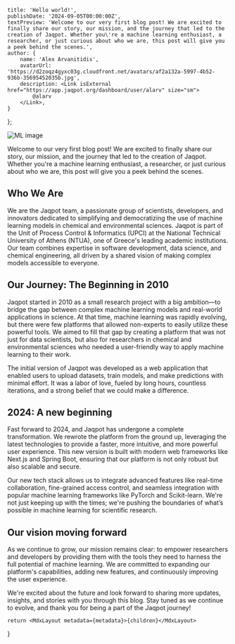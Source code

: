 
    title: 'Hello world!',
    publishDate: '2024-09-05T00:00:00Z',
    textPreview: 'Welcome to our very first blog post! We are excited to finally share our story, our mission, and the journey that led to the creation of Jaqpot. Whether you\'re a machine learning enthusiast, a researcher, or just curious about who we are, this post will give you a peek behind the scenes.',
    author: {
        name: 'Alex Arvanitidis',
        avatarUrl: 'https://d2zoqz4gyxc03g.cloudfront.net/avatars/af2a132a-5997-4b52-936b-35695452035b.jpg',
        description: <Link isExternal href="https://app.jaqpot.org/dashboard/user/alarv" size="sm">
            @alarv
        </Link>,
    }
};

![ML image](/hello-world.png)


Welcome to our very first blog post! We are excited to finally share our story, our mission, and the journey that led to the creation of Jaqpot. Whether you're a machine learning enthusiast, a researcher, or just curious about who we are, this post will give you a peek behind the scenes.

## Who We Are

We are the Jaqpot team, a passionate group of scientists, developers, and innovators dedicated to simplifying and democratizing the use of machine learning models in chemical and environmental sciences. Jaqpot is part of the Unit of Process Control & Informatics (UPCI) at the National Technical University of Athens (NTUA), one of Greece's leading academic institutions. Our team combines expertise in software development, data science, and chemical engineering, all driven by a shared vision of making complex models accessible to everyone.

## Our Journey: The Beginning in 2010

Jaqpot started in 2010 as a small research project with a big ambition—to bridge the gap between complex machine learning models and real-world applications in science. At that time, machine learning was rapidly evolving, but there were few platforms that allowed non-experts to easily utilize these powerful tools. We aimed to fill that gap by creating a platform that was not just for data scientists, but also for researchers in chemical and environmental sciences who needed a user-friendly way to apply machine learning to their work.

The initial version of Jaqpot was developed as a web application that enabled users to upload datasets, train models, and make predictions with minimal effort. It was a labor of love, fueled by long hours, countless iterations, and a strong belief that we could make a difference.

## 2024: A new beginning

Fast forward to 2024, and Jaqpot has undergone a complete transformation. We rewrote the platform from the ground up, leveraging the latest technologies to provide a faster, more intuitive, and more powerful user experience. This new version is built with modern web frameworks like Next.js and Spring Boot, ensuring that our platform is not only robust but also scalable and secure.

Our new tech stack allows us to integrate advanced features like real-time collaboration, fine-grained access control, and seamless integration with popular machine learning frameworks like PyTorch and Scikit-learn. We're not just keeping up with the times; we're pushing the boundaries of what’s possible in machine learning for scientific research.

## Our vision moving forward

As we continue to grow, our mission remains clear: to empower researchers and developers by providing them with the tools they need to harness the full potential of machine learning. We are committed to expanding our platform's capabilities, adding new features, and continuously improving the user experience.

We're excited about the future and look forward to sharing more updates, insights, and stories with you through this blog. Stay tuned as we continue to evolve, and thank you for being a part of the Jaqpot journey!

    return <MdxLayout metadata={metadata}>{children}</MdxLayout>
}
